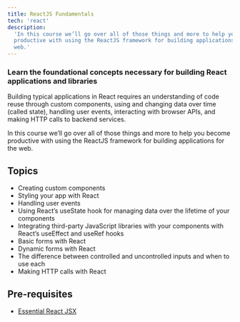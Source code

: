 ```yaml
---
title: ReactJS Fundamentals
tech: 'react'
description:
  'In this course we’ll go over all of those things and more to help you become
  productive with using the ReactJS framework for building applications for the
  web.'
---
```


### Learn the foundational concepts necessary for building React applications and libraries

Building typical applications in React requires an understanding of code reuse
through custom components, using and changing data over time (called state),
handling user events, interacting with browser APIs, and making HTTP calls to
backend services.

In this course we’ll go over all of those things and more to help you become
productive with using the ReactJS framework for building applications for the
web.

## Topics

- Creating custom components
- Styling your app with React
- Handling user events
- Using React’s useState hook for managing data over the lifetime of your
  components
- Integrating third-party JavaScript libraries with your components with React’s
  useEffect and useRef hooks
- Basic forms with React
- Dynamic forms with React
- The difference between controlled and uncontrolled inputs and when to use each
- Making HTTP calls with React

## Pre-requisites

- [Essential React JSX](/workshops/essential-react-jsx)
